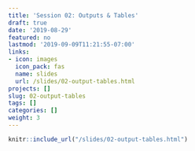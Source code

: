 ```yaml
---
title: 'Session 02: Outputs & Tables'
draft: true
date: '2019-08-29'
featured: no
lastmod: '2019-09-09T11:21:55-07:00'
links:
- icon: images
  icon_pack: fas
  name: slides
  url: /slides/02-output-tables.html
projects: []
slug: 02-output-tables
tags: []
categories: []
weight: 3
---
```



```r
knitr::include_url("/slides/02-output-tables.html")
```

